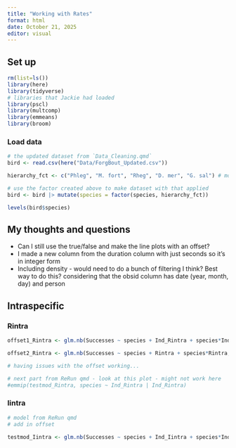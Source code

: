 ```yaml
---
title: "Working with Rates"
format: html
date: October 21, 2025
editor: visual
---
```


## Set up
```r
rm(list=ls())
library(here)
library(tidyverse)
# libraries that Jackie had loaded
library(pscl)
library(multcomp)
library(emmeans)
library(broom)
```

### Load data
```r
# the updated dataset from `Data_Cleaning.qmd`
bird <- read.csv(here("Data/ForgBout_Updated.csv"))
```

```r
hierarchy_fct <- c("Phleg", "M. fort", "Rheg", "D. mer", "G. sal") # most dominant to least dominant - this hierarchy leveling is correct
```
```r
# use the factor created above to make dataset with that applied
bird <- bird |> mutate(species = factor(species, hierarchy_fct))
```
```r
levels(bird$species)
```

## My thoughts and questions
- Can I still use the true/false and make the line plots with an offset?
- I made a new column from the duration column with just seconds so it's in integer form
- Including density - would need to do a bunch of filtering I think? Best way to do this? considering that the obsid column has date (year, month, day) and person


## Intraspecific
### Rintra
```r
offset1_Rintra <- glm.nb(Successes ~ species + Ind_Rintra + species*Ind_Rintra, data = bird, offset = log(bird$duration_seconds))

offset2_Rintra <- glm.nb(Successes ~ species + Rintra + species*Rintra, data = bird, offset = log(bird$duration_seconds))

# having issues with the offset working...

# next part from ReRun qmd - look at this plot - might not work here
#emmip(testmod_Rintra, species ~ Ind_Rintra | Ind_Rintra)
```


### Iintra

```r
# model from ReRun qmd 
# add in offset

testmod_Iintra <- glm.nb(Successes ~ species + Ind_Iintra + species*Ind_Iintra, data=new_bird_ind)
```




